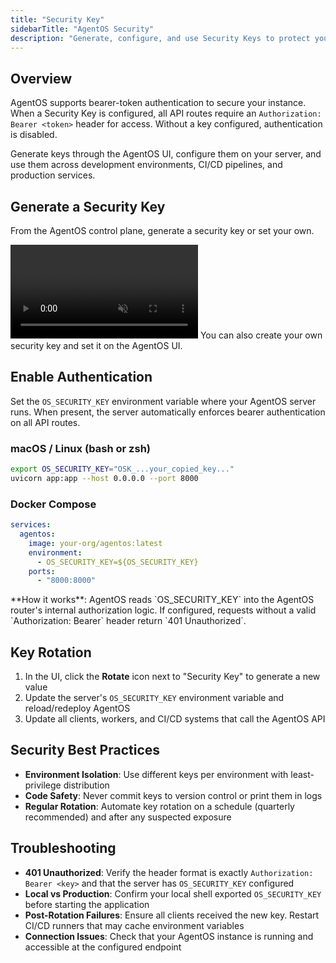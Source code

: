 ```yaml
---
title: "Security Key"
sidebarTitle: "AgentOS Security"
description: "Generate, configure, and use Security Keys to protect your AgentOS instance with bearer-token authentication"
---
```


## Overview

AgentOS supports bearer-token authentication to secure your instance. When a Security Key is configured, all API routes require an `Authorization: Bearer <token>` header for access. Without a key configured, authentication is disabled.

Generate keys through the AgentOS UI, configure them on your server, and use them across development environments, CI/CD pipelines, and production services.

## Generate a Security Key

From the AgentOS control plane, generate a security key or set your own.

<Frame>
  <video
    autoPlay
    muted
    loop
    playsInline
    style={{ borderRadius: "0.5rem", width: "100%", height: "auto" }}
  >
    <source src="/videos/agentos-security-key.mp4" type="video/mp4" />
  </video>
</Frame>

<Tip>
  You can also create your own security key and set it on the AgentOS UI.
</Tip>

## Enable Authentication

Set the `OS_SECURITY_KEY` environment variable where your AgentOS server runs. When present, the server automatically enforces bearer authentication on all API routes.

### macOS / Linux (bash or zsh)

```bash
export OS_SECURITY_KEY="OSK_...your_copied_key..."
uvicorn app:app --host 0.0.0.0 --port 8000
```

### Docker Compose

```yaml
services:
  agentos:
    image: your-org/agentos:latest
    environment:
      - OS_SECURITY_KEY=${OS_SECURITY_KEY}
    ports:
      - "8000:8000"
```

<Note>
  **How it works**: AgentOS reads `OS_SECURITY_KEY` into the AgentOS router's
  internal authorization logic. If configured, requests without a valid
  `Authorization: Bearer` header return `401 Unauthorized`.
</Note>

## Key Rotation

1. In the UI, click the **Rotate** icon next to "Security Key" to generate a new value
2. Update the server's `OS_SECURITY_KEY` environment variable and reload/redeploy AgentOS
3. Update all clients, workers, and CI/CD systems that call the AgentOS API

## Security Best Practices

- **Environment Isolation**: Use different keys per environment with least-privilege distribution
- **Code Safety**: Never commit keys to version control or print them in logs
- **Regular Rotation**: Automate key rotation on a schedule (quarterly recommended) and after any suspected exposure

## Troubleshooting

- **401 Unauthorized**: Verify the header format is exactly `Authorization: Bearer <key>` and that the server has `OS_SECURITY_KEY` configured
- **Local vs Production**: Confirm your local shell exported `OS_SECURITY_KEY` before starting the application
- **Post-Rotation Failures**: Ensure all clients received the new key. Restart CI/CD runners that may cache environment variables
- **Connection Issues**: Check that your AgentOS instance is running and accessible at the configured endpoint
